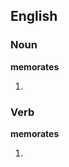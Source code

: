 ==English==
===Noun===
'''memorates'''

# {{plural of|memorate}}
===Verb===
'''memorates'''

# {{third-person singular of|[[memorate]]}}